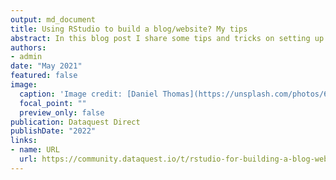```yaml
---
output: md_document
title: Using RStudio to build a blog/website? My tips
abstract: In this blog post I share some tips and tricks on setting up and running a personal website/blog with RStudio.
authors: 
- admin
date: "May 2021"
featured: false
image:
  caption: 'Image credit: [Daniel Thomas](https://unsplash.com/photos/6_NXEMZbUq0)'
  focal_point: ""
  preview_only: false
publication: Dataquest Direct
publishDate: "2022"
links:
- name: URL
  url: https://community.dataquest.io/t/rstudio-for-building-a-blog-website-my-tips/553792
---
```

